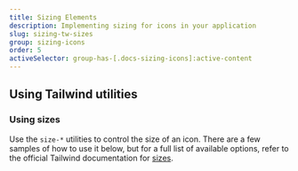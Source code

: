 ```yaml
---
title: Sizing Elements
description: Implementing sizing for icons in your application
slug: sizing-tw-sizes
group: sizing-icons
order: 5
activeSelector: group-has-[.docs-sizing-icons]:active-content
---
```


## Using Tailwind utilities
### Using sizes

Use the `size-*` utilities to control the size of an icon. There are a few samples of how to use it below, but for a full list of available options, refer to the official Tailwind documentation for [sizes](https://tailwindcss.com/docs/size).
